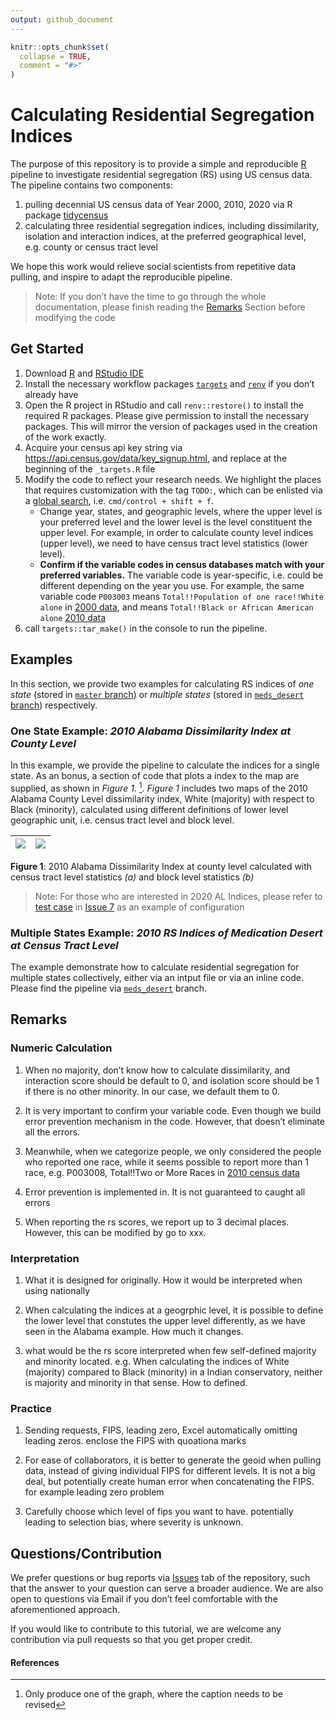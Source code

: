 ```yaml
---
output: github_document
---
```


<!-- README.md is generated from README.Rmd. Please edit that file -->

```r
knitr::opts_chunk$set(
  collapse = TRUE,
  comment = "#>"
)
```

# Calculating Residential Segregation Indices

The purpose of this repository is to provide a simple and reproducible [R](https://www.r-project.org/) pipeline to investigate residential segregation (RS) using US census data. The pipeline contains two components:

1) pulling decennial US census data of Year 2000, 2010, 2020 via R package [tidycensus](https://walker-data.com/tidycensus/index.html)
2) calculating three residential segregation indices, including dissimilarity, isolation and interaction indices, at the preferred geographical level, e.g. county or census tract level
    
We hope this work would relieve social scientists from repetitive data pulling, and inspire to adapt the reproducible pipeline.

> Note: If you don't have the time to go through the whole documentation, please finish reading the [Remarks](#remarks) Section before modifying the code

## Get Started

1. Download [R](https://www.r-project.org/) and [RStudio IDE](https://www.rstudio.com/products/rstudio/download/)
1. Install the necessary workflow packages [`targets`](https://cran.r-project.org/web/packages/targets/index.html) and [`renv`](https://rstudio.github.io/renv/articles/renv.html) if you don't already have
2. Open the R project in RStudio and call `renv::restore()` to install the required R packages. Please give permission to install the necessary packages. This will mirror the version of packages used in the creation of the work exactly.
3. Acquire your census api key string via [https://api.census.gov/data/key_signup.html](https://api.census.gov/data/key_signup.html), and replace at the beginning of the `_targets.R` file
4. Modify the code to reflect your research needs. We highlight the places that requires customization with the tag `TODO:`, which can be enlisted via a [global search](https://support.rstudio.com/hc/en-us/articles/200710523-Navigating-Code), i.e. `cmd/control + shift + f`.
    * Change year, states, and geographic levels, where the upper level is your preferred level and the lower level is the level constituent the upper level. For example, in order to calculate county level indices (upper level), we need to have census tract level statistics (lower level).
    * __Confirm if the variable codes in census databases match with your preferred variables.__ The variable code is year-specific, i.e. could be different depending on the year you use. For example, the same variable code `P003003` means `Total!!Population of one race!!White alone` in [2000 data](https://api.census.gov/data/2000/dec/sf1/variables.html), and means `Total!!Black or African American alone` [2010 data](https://api.census.gov/data/2010/dec/sf1/variables.html)
5. call `targets::tar_make()` in the console to run the pipeline.

## Examples
In this section, we provide two examples for calculating RS indices of _one state_ (stored in [`master` branch](https://github.com/boyiguo1/Tutorial-Residential_Segregation_Score/tree/master)) or _multiple states_ (stored in [`meds_desert` branch](https://github.com/boyiguo1/Tutorial-Residential_Segregation_Score/tree/meds_desert)) respectively.

### One State Example: _2010 Alabama Dissimilarity Index at County Level_
In this example, we provide the pipeline to calculate the indices for a single state. As an bonus, a section of code that plots a index to the map are supplied, as shown in _Figure 1_. ^[Only produce one of the graph, where the caption needs to be revised]. _Figure 1_ includes two maps of the 2010 Alabama County Level dissimilarity index, White (majority) with respect to  Black (minority), calculated using different definitions of lower level geographic unit, i.e. census tract level and block level. 

| ![](README_files/figure/2010_AL_Disml_tract.png)     | ![](README_files/figure/2010_AL_Disml_block.png)|
| ----------- | ----------- |
__Figure 1__: 2010 Alabama Dissimilarity Index at county level calculated with census tract level statistics _(a)_  and block level statistics _(b)_ 

> Note: For those who are interested in 2020 AL Indices, please refer to [test case](https://github.com/boyiguo1/Tutorial-Residential_Segregation_Score/issues/7#issuecomment-1005776330) in [Issue 7](https://github.com/boyiguo1/Tutorial-Residential_Segregation_Score/issues/7) as an example of configuration

### Multiple States Example: _2010 RS Indices of Medication Desert at Census Tract Level_
The example demonstrate how to calculate residential segregation for multiple states collectively, either via an intput file or via an inline code. Please find the pipeline via [`meds_desert`](https://github.com/boyiguo1/Tutorial-Residential_Segregation_Score/tree/meds_desert) branch.


## Remarks

### Numeric Calculation

1. When no majority, don't know how to calculate dissimilarity, and interaction score should be default to 0, and isolation score should be 1 if there is no other minority. In our case, we default them to 0.

2. It is very important to confirm your variable code. Even though we build error prevention mechanism in the code. However, that doesn't eliminate all the errors.

3. Meanwhile, when we categorize people, we only considered the people who reported one race, while it seems possible to report more than 1 race, e.g. P003008, Total!!Two or More Races in [2010 census data](https://api.census.gov/data/2010/dec/sf1/variables.html) 

4. Error prevention is implemented in. It is not guaranteed to caught all errors


4. When reporting the rs scores, we report up to 3 decimal places. However, this can be modified by go to xxx.

### Interpretation

1. What it is designed for originally. How it would be interpreted when using nationally

2. When calculating the indices at a geogrphic level, it is possible to define the lower level that constutes the upper level differently, as we have seen in the Alabama example. How much it changes.

1. what would be the rs score interpreted when few self-defined majority and minority located. e.g. When calculating the indices of White (majority) compared to Black (minority) in a Indian conservatory, neither is majority and minority in that sense. How to defined.



### Practice

1. Sending requests, FIPS, leading zero, Excel automatically omitting leading zeros. enclose the FIPS with quoationa marks

2. For ease of collaborators, it is better to generate the geoid when pulling data, instead of giving individual FIPS for different levels. It is not a big  deal, but potentially create human error when concatenating the FIPS. for example leading zero problem

3. Carefully choose which level of fips you want to have. potentially leading to selection bias, where severity is unknown.

<!-- badges: start -->
<!-- badges: end -->

## Questions/Contribution

We prefer questions or bug reports via [Issues](https://github.com/boyiguo1/Tutorial-Residential_Segregation_Score/issues/) tab of the repository, such that the answer to your question can serve a broader audience. We are also open to questions via Email if you don't feel comfortable with the aforementioned approach.

If you would like to contribute to this tutorial, we are welcome any contribution via pull requests so that you get proper credit.


#### References